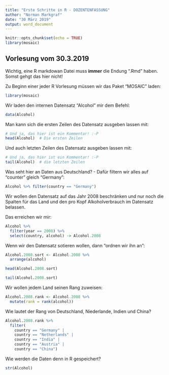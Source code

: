 ```yaml
---
title: "Erste Schritte in R - DOZENTENFASSUNG"
author: "Norman Markgraf"
date: "30 März 2019"
output: word_document
---
```


```r
knitr::opts_chunk$set(echo = TRUE)
library(mosaic)
```

## Vorlesung vom 30.3.2019

Wichtig, eine R markdowan Datei muss **immer** die Endung ".Rmd" haben. Somst gehgt das hier nicht!

Zu Beginn einer jeder R Vorlesung müssen wir das Paket "MOSAIC" laden:

```r
library(mosaic)
```


Wir laden den internen Datensatz "Alcohol" mir dem Befehl:

```r
data(Alcohol)
```

Man kann sich die ersten Zeilen des Datensatz ausgeben lassen mit:

```r
# Und ja, das hier ist ein Kommentar! :-P
head(Alcohol)  # Die ersten Zeilen
```

Und auch letzten Zeilen des Datensatz ausgeben lassen mit:

```r
# Und ja, das hier ist ein Kommentar! :-P
tail(Alcohol)  # die letzten Zeilen
```


Was seht hier an Daten aus Deutschland? - Dafür filtern wir alles auf "counter" gleich "Germany":

```r
Alcohol %>% filter(country == "Germany")
```


Wir wollen den Datensatz auf das Jahr 2008 beschränken und nur noch die Spalten für das Land und den pro Kopf Alkoholverbrauch im Datensatz belassen.

Das erreichen wir mir:
```r
Alcohol %>%
  filter(year == 2008) %>%
  select(country, alcohol) -> Alcohol.2008
```

Wenn wir den Datensatz sotieren wollen, dann "ordnen wir ihn an":

```r
Alcohol.2008.sort <- Alcohol.2008 %>% 
  arrange(alcohol)

```


```r
head(Alcohol.2008.sort)
```

```r
tail(Alcohol.2008.sort)
```

Wir wollen jedem Land seinen Rang zuweisen:

```r
Alcohol.2008.rank <- Alcohol.2008 %>% 
  mutate(rank = rank(alcohol))
```

Wie lautet der Rang von Deutschland, Niederlande, Indien und China?

```r
Alcohol.2008.rank %>%
  filter(
    country == "Germany" |
    country == "Netherlands" |
    country == "India" |
    country == "Austria" |
    country == "China") 
```

Wie werden die Daten denn in R gespeichert?

```r
str(Alcohol)
```





